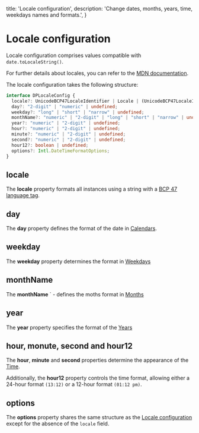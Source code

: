   title: 'Locale configuration',
  description: 'Change dates, months, years, time, weekdays names and formats.',
}

# Locale configuration

Locale configuration comprises values compatible with `date.toLocaleString()`.

For further details about locales, you can refer to the [MDN documentation](https://developer.mozilla.org/en-US/docs/Web/JavaScript/Reference/Global_Objects/Date/toLocaleDateString).

The locale configuration takes the following structure:

```ts
interface DPLocaleConfig {
  locale?: UnicodeBCP47LocaleIdentifier | Locale | (UnicodeBCP47LocaleIdentifier | Locale)[] | undefined;
  day?: "2-digit" | "numeric" | undefined;
  weekday?: "long" | "short" | "narrow" | undefined;
  monthName?: "numeric" | "2-digit" | "long" | "short" | "narrow" | undefined;
  year?: "numeric" | "2-digit" | undefined;
  hour?: "numeric" | "2-digit" | undefined;
  minute?: "numeric" | "2-digit" | undefined;
  second?: "numeric" | "2-digit" | undefined;
  hour12?: boolean | undefined;
  options?: Intl.DateTimeFormatOptions;
}
```

## locale

The **locale** property formats all instances using a string with a [BCP 47 language tag](https://www.techonthenet.com/js/language_tags.php).

## day

The **day** property defines the format of the date in [Calendars](/datepicker/state-data#calendars).


## weekday

The **weekday** property determines the format in [Weekdays](/datepicker/state-data#weekdays)


## monthName

The **monthName** ` - defines the moths format in [Months](/datepicker/state-data#months)

## year

The **year** property specifies the format of the [Years](/datepicker/state-data#years)

## hour, monute, second and hour12

The **hour**, **minute** and **second** properties determine the appearance of the [Time](/datepicker/state-data#time).

Additionally, the **hour12** property controls the time format, allowing either a 24-hour format `(13:12)` or a 12-hour format `(01:12 pm)`.

## options

The **options** property shares the same structure as the [Locale configuration](/date-picker/locale-configuration) except for the absence of the `locale` field.
